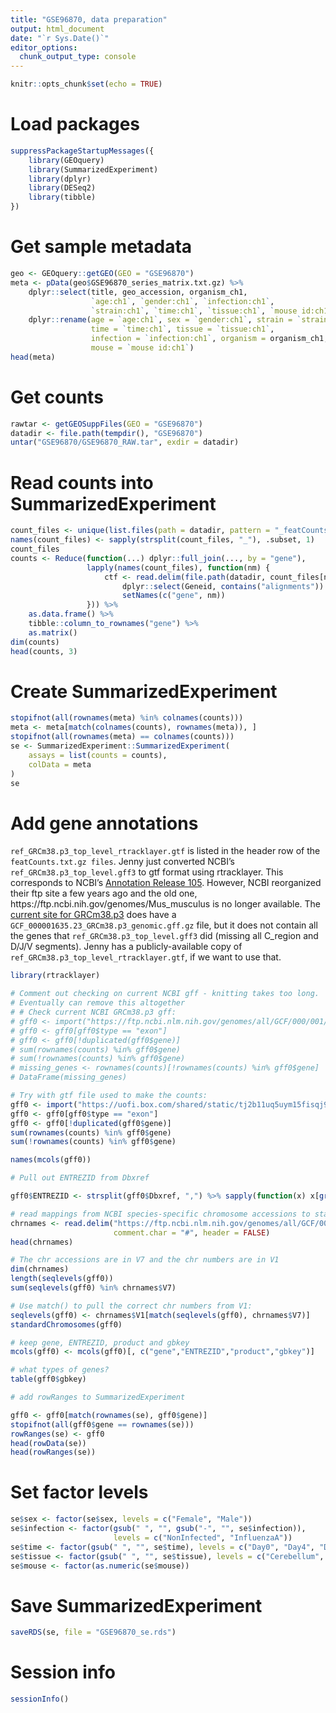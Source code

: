 ```yaml
---
title: "GSE96870, data preparation"
output: html_document
date: "`r Sys.Date()`"
editor_options:
  chunk_output_type: console
---
```


```r
knitr::opts_chunk$set(echo = TRUE)
```

# Load packages

```r
suppressPackageStartupMessages({
	library(GEOquery)
	library(SummarizedExperiment)
	library(dplyr)
	library(DESeq2)
	library(tibble)
})
```

# Get sample metadata

```r
geo <- GEOquery::getGEO(GEO = "GSE96870")
meta <- pData(geo$GSE96870_series_matrix.txt.gz) %>%
	dplyr::select(title, geo_accession, organism_ch1,
				  `age:ch1`, `gender:ch1`, `infection:ch1`,
				  `strain:ch1`, `time:ch1`, `tissue:ch1`, `mouse id:ch1`) %>%
	dplyr::rename(age = `age:ch1`, sex = `gender:ch1`, strain = `strain:ch1`,
				  time = `time:ch1`, tissue = `tissue:ch1`,
				  infection = `infection:ch1`, organism = organism_ch1,
				  mouse = `mouse id:ch1`)
head(meta)


```

# Get counts

```r
rawtar <- getGEOSuppFiles(GEO = "GSE96870")
datadir <- file.path(tempdir(), "GSE96870")
untar("GSE96870/GSE96870_RAW.tar", exdir = datadir)
```

# Read counts into SummarizedExperiment

```r
count_files <- unique(list.files(path = datadir, pattern = "_featCounts.txt.gz"))
names(count_files) <- sapply(strsplit(count_files, "_"), .subset, 1)
count_files
counts <- Reduce(function(...) dplyr::full_join(..., by = "gene"),
				 lapply(names(count_files), function(nm) {
					 ctf <- read.delim(file.path(datadir, count_files[nm]), header = TRUE, skip = 1) %>%
						 dplyr::select(Geneid, contains("alignments")) %>%
						 setNames(c("gene", nm))
				 })) %>%
	as.data.frame() %>%
	tibble::column_to_rownames("gene") %>%
	as.matrix()
dim(counts)
head(counts, 3)
```

# Create SummarizedExperiment

```r
stopifnot(all(rownames(meta) %in% colnames(counts)))
meta <- meta[match(colnames(counts), rownames(meta)), ]
stopifnot(all(rownames(meta) == colnames(counts)))
se <- SummarizedExperiment::SummarizedExperiment(
	assays = list(counts = counts),
	colData = meta
)
se
```

# Add gene annotations

`ref_GRCm38.p3_top_level_rtracklayer.gtf` is listed in the header row
of the `featCounts.txt.gz files`. Jenny just converted NCBI's
`ref_GRCm38.p3_top_level.gff3` to gtf format using rtracklayer. This
corresponds to NCBI's [Annotation Release
105](https://www.ncbi.nlm.nih.gov/genome/annotation_euk/Mus_musculus/105/). However,
NCBI reorganized their ftp site a few years ago and the old one,
https://ftp.ncbi.nih.gov/genomes/Mus_musculus is no longer
available. The [current site for
GRCm38.p3](https://ftp.ncbi.nlm.nih.gov/genomes/all/GCF/000/001/635/GCF_000001635.23_GRCm38.p3/)
does have a `GCF_000001635.23_GRCm38.p3_genomic.gff.gz` file, but it
does not contain all the genes that `ref_GRCm38.p3_top_level.gff3` did
(missing all C_region and D/J/V segments). Jenny has a
publicly-available copy of `ref_GRCm38.p3_top_level_rtracklayer.gtf`,
if we want to use that.

```r
library(rtracklayer)

# Comment out checking on current NCBI gff - knitting takes too long.
# Eventually can remove this altogether
# # Check current NCBI GRCm38.p3 gff:
# gff0 <- import("https://ftp.ncbi.nlm.nih.gov/genomes/all/GCF/000/001/635/GCF_000001635.23_GRCm38.p3/GCF_000001635.23_GRCm38.p3_genomic.gff.gz")
# gff0 <- gff0[gff0$type == "exon"]
# gff0 <- gff0[!duplicated(gff0$gene)]
# sum(rownames(counts) %in% gff0$gene)
# sum(!rownames(counts) %in% gff0$gene)
# missing_genes <- rownames(counts)[!rownames(counts) %in% gff0$gene]
# DataFrame(missing_genes)

# Try with gtf file used to make the counts:
gff0 <- import("https://uofi.box.com/shared/static/tj2b11uq5uym15fisqj9dg9nlcxlgimb.gz", format = "gtf")
gff0 <- gff0[gff0$type == "exon"]
gff0 <- gff0[!duplicated(gff0$gene)]
sum(rownames(counts) %in% gff0$gene)
sum(!rownames(counts) %in% gff0$gene)

names(mcols(gff0))

# Pull out ENTREZID from Dbxref

gff0$ENTREZID <- strsplit(gff0$Dbxref, ",") %>% sapply(function(x) x[grep("GeneID", x)]) %>% gsub("GeneID:","", .)

# read mappings from NCBI species-specific chromosome accessions to standard chromosome names
chrnames <- read.delim("https://ftp.ncbi.nlm.nih.gov/genomes/all/GCF/000/001/635/GCF_000001635.23_GRCm38.p3/GCF_000001635.23_GRCm38.p3_assembly_report.txt",
                       comment.char = "#", header = FALSE)
head(chrnames)

# The chr accessions are in V7 and the chr numbers are in V1
dim(chrnames)
length(seqlevels(gff0))
sum(seqlevels(gff0) %in% chrnames$V7)

# Use match() to pull the correct chr numbers from V1:
seqlevels(gff0) <- chrnames$V1[match(seqlevels(gff0), chrnames$V7)]
standardChromosomes(gff0)

# keep gene, ENTREZID, product and gbkey
mcols(gff0) <- mcols(gff0)[, c("gene","ENTREZID","product","gbkey")]

# what types of genes?
table(gff0$gbkey)

# add rowRanges to SummarizedExperiment

gff0 <- gff0[match(rownames(se), gff0$gene)]
stopifnot(all(gff0$gene == rownames(se)))
rowRanges(se) <- gff0
head(rowData(se))
head(rowRanges(se))
```

# Set factor levels

```r
se$sex <- factor(se$sex, levels = c("Female", "Male"))
se$infection <- factor(gsub(" ", "", gsub("-", "", se$infection)),
					   levels = c("NonInfected", "InfluenzaA"))
se$time <- factor(gsub(" ", "", se$time), levels = c("Day0", "Day4", "Day8"))
se$tissue <- factor(gsub(" ", "", se$tissue), levels = c("Cerebellum", "Spinalcord"))
se$mouse <- factor(as.numeric(se$mouse))
```

# Save SummarizedExperiment

```r
saveRDS(se, file = "GSE96870_se.rds")
```

# Session info

```r
sessionInfo()
```
